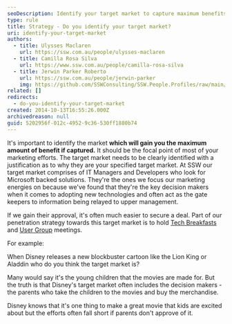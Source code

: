 ```yaml
---
seoDescription: Identify your target market to capture maximum benefits and focus marketing efforts effectively.
type: rule
title: Strategy - Do you identify your target market?
uri: identify-your-target-market
authors:
  - title: Ulysses Maclaren
    url: https://ssw.com.au/people/ulysses-maclaren
  - title: Camilla Rosa Silva
    url: https://www.ssw.com.au/people/camilla-rosa-silva
  - title: Jerwin Parker Roberto
    url: https://ssw.com.au/people/jerwin-parker
    img: https://github.com/SSWConsulting/SSW.People.Profiles/raw/main/Jerwin-Parker/Images/Jerwin-Parker-Profile.jpg
related: []
redirects:
  - do-you-identify-your-target-market
created: 2014-10-13T16:55:26.000Z
archivedreason: null
guid: 5202956f-012c-4952-9c36-530ff1880b74
---
```


It's important to identify the market **which will gain you the maximum amount of benefit if captured.** It should be the focal point of most of your marketing efforts. The target market needs to be clearly identified with a justification as to why they are your specified target market.
At SSW our target market comprises of IT Managers and Developers who look for Microsoft backed solutions. They're the ones we focus our marketing energies on because we've found that they're the key decision makers when it comes to adopting new technologies and often act as the gate keepers to information being relayed to upper management.

If we gain their approval, it's often much easier to secure a deal. Part of our penetration strategy towards this target market is to hold [Tech Breakfasts](https://www.ssw.com.au/ssw/Events/SSWTechBreakfast.aspx) and [User Group](https://www.ssw.com.au/ssw/NETUG) meetings.

For example:

When Disney releases a new blockbuster cartoon like the Lion King or Aladdin who do you think the target market is?

Many would say it's the young children that the movies are made for. But the truth is that Disney's target market often includes the decision makers - the parents who take the children to the movies and buy the merchandise.

Disney knows that it's one thing to make a great movie that kids are excited about but the efforts often fall short if parents don't approve of it.